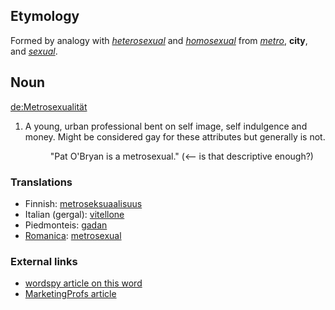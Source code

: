 ==Etymology==
Formed by analogy with ''[[heterosexual]]'' and ''[[homosexual]]'' from ''[[metro]]'', '''city''', and ''[[sexual]]''.

==Noun==
[[de:Metrosexualität]]

# A young, urban professional bent on self image, self indulgence and money.  Might be considered gay for these attributes but generally is not.
#: "Pat O'Bryan is a metrosexual." (<-- is that descriptive enough?)

===Translations===

*Finnish: [[metroseksuaalisuus]]
*Italian (gergal): [[vitellone]]
*Piedmonteis: [[gadan]]
*[[Romanica]]: [[metrosexual]]

=== External links ===
* [http://www.wordspy.com/words/metrosexual.asp wordspy article on this word]
* [http://www.marketingprofs.com/3/mccasland9.asp MarketingProfs article]